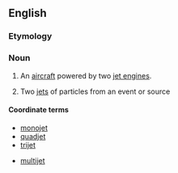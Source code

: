 ==English==
{{wikipedia}}

===Etymology===
{{compound|en|twin|jet}}

===Noun===
{{en-noun}}

# {{lb|en|aviation}} An [[aircraft]] powered by two [[jet engine]]s.
# {{lb|en|physics}} Two [[jet]]s of particles from an event or source

====Coordinate terms====
{{s|twin-engine aircraft}}
* [[monojet]]
* [[quadjet]]
* [[trijet]]
{{s|pair of particle jets}}
* [[multijet]]